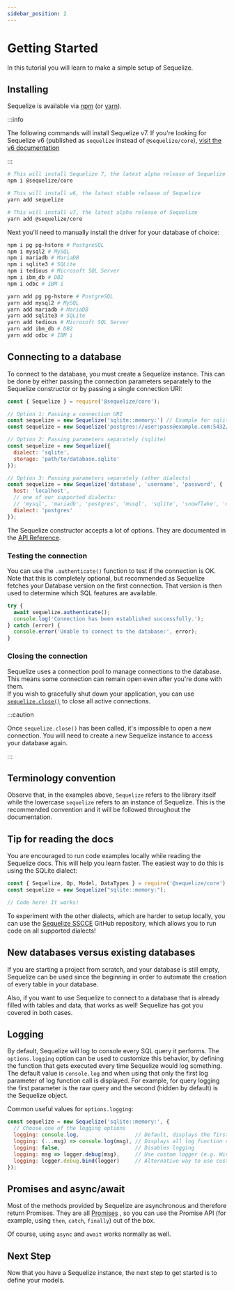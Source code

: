 ```yaml
---
sidebar_position: 2
---
```



# Getting Started

In this tutorial you will learn to make a simple setup of Sequelize.

## Installing

Sequelize is available via [npm](https://www.npmjs.com/package/@sequelize/core) (or [yarn](https://yarnpkg.com/package/@sequelize/core)).

:::info

The following commands will install Sequelize v7.
If you're looking for Sequelize v6 (published as `sequelize` instead of `@sequelize/core`),
[visit the v6 documentation](pathname:///v6/manual/getting-started.html)

:::

<Tabs>
<TabItem value="npm" label="npm">

```bash
# This will install Sequelize 7, the latest alpha release of Sequelize
npm i @sequelize/core
```

</TabItem>
<TabItem value="yarn" label="yarn">

```bash
# This will install v6, the latest stable release of Sequelize
yarn add sequelize

# This will install v7, the latest alpha release of Sequelize
yarn add @sequelize/core
```

</TabItem>
</Tabs>

Next you'll need to manually install the driver for your database of choice:

<Tabs>
<TabItem value="npm" label="npm">

```bash
npm i pg pg-hstore # PostgreSQL
npm i mysql2 # MySQL
npm i mariadb # MariaDB
npm i sqlite3 # SQLite
npm i tedious # Microsoft SQL Server
npm i ibm_db # DB2
npm i odbc # IBM i
```

</TabItem>
<TabItem value="yarn" label="yarn">

```bash
yarn add pg pg-hstore # PostgreSQL
yarn add mysql2 # MySQL
yarn add mariadb # MariaDB
yarn add sqlite3 # SQLite
yarn add tedious # Microsoft SQL Server
yarn add ibm_db # DB2
yarn add odbc # IBM i
```

</TabItem>
</Tabs>

## Connecting to a database

To connect to the database, you must create a Sequelize instance.
This can be done by either passing the connection parameters separately to the Sequelize constructor or by passing a single connection URI:

```javascript
const { Sequelize } = require('@sequelize/core');

// Option 1: Passing a connection URI
const sequelize = new Sequelize('sqlite::memory:') // Example for sqlite
const sequelize = new Sequelize('postgres://user:pass@example.com:5432/dbname') // Example for postgres

// Option 2: Passing parameters separately (sqlite)
const sequelize = new Sequelize({
  dialect: 'sqlite',
  storage: 'path/to/database.sqlite'
});

// Option 3: Passing parameters separately (other dialects)
const sequelize = new Sequelize('database', 'username', 'password', {
  host: 'localhost',
  // one of our supported dialects:
  // 'mysql', 'mariadb', 'postgres', 'mssql', 'sqlite', 'snowflake', 'db2' or 'ibmi'
  dialect: 'postgres'
});
```

The Sequelize constructor accepts a lot of options.
They are documented in the [API Reference](pathname:///api/v7/classes/Sequelize.html#constructor).

### Testing the connection

You can use the `.authenticate()` function to test if the connection is OK.  
Note that this is completely optional, but recommended as Sequelize fetches your Database version on the first connection.
That version is then used to determine which SQL features are available.

```js
try {
  await sequelize.authenticate();
  console.log('Connection has been established successfully.');
} catch (error) {
  console.error('Unable to connect to the database:', error);
}
```

### Closing the connection

Sequelize uses a connection pool to manage connections to the database. This means some connection can remain open even after you're done with them.  
If you wish to gracefully shut down your application, you can use [`sequelize.close()`](pathname:///api/v7/classes/Sequelize.html#close) to close all active connections.

:::caution

Once `sequelize.close()` has been called, it's impossible to open a new connection. You will need to create a new Sequelize instance to access your database again.

:::

## Terminology convention

Observe that, in the examples above, `Sequelize` refers to the library itself while the lowercase `sequelize` refers to an instance of Sequelize.
This is the recommended convention and it will be followed throughout the documentation.

## Tip for reading the docs

You are encouraged to run code examples locally while reading the Sequelize docs. This will help you learn faster.
The easiest way to do this is using the SQLite dialect:

```js
const { Sequelize, Op, Model, DataTypes } = require('@sequelize/core');
const sequelize = new Sequelize("sqlite::memory:");

// Code here! It works!
```

To experiment with the other dialects, which are harder to setup locally,
you can use the [Sequelize SSCCE](https://github.com/sequelize/sequelize-sscce) GitHub repository,
which allows you to run code on all supported dialects!

## New databases versus existing databases

If you are starting a project from scratch, and your database is still empty, Sequelize can be used since the beginning in order to automate the creation of every table in your database.

Also, if you want to use Sequelize to connect to a database that is already filled with tables and data, that works as well! Sequelize has got you covered in both cases.

## Logging

By default, Sequelize will log to console every SQL query it performs. The `options.logging` option can be used to customize this behavior, by defining the function that gets executed every time Sequelize would log something. The default value is `console.log` and when using that only the first log parameter of log function call is displayed. For example, for query logging the first parameter is the raw query and the second (hidden by default) is the Sequelize object.

Common useful values for `options.logging`:

```js
const sequelize = new Sequelize('sqlite::memory:', {
  // Choose one of the logging options
  logging: console.log,                  // Default, displays the first parameter of the log function call
  logging: (...msg) => console.log(msg), // Displays all log function call parameters
  logging: false,                        // Disables logging
  logging: msg => logger.debug(msg),     // Use custom logger (e.g. Winston or Bunyan), displays the first parameter
  logging: logger.debug.bind(logger)     // Alternative way to use custom logger, displays all messages
});
```

## Promises and async/await

Most of the methods provided by Sequelize are asynchronous and therefore return Promises. They are all [Promises](https://developer.mozilla.org/en-US/docs/Web/JavaScript/Reference/Global_Objects/Promise) , so you can use the Promise API (for example, using `then`, `catch`, `finally`) out of the box.

Of course, using `async` and `await` works normally as well.

## Next Step

Now that you have a Sequelize instance, the next step to get started is to define your models.

